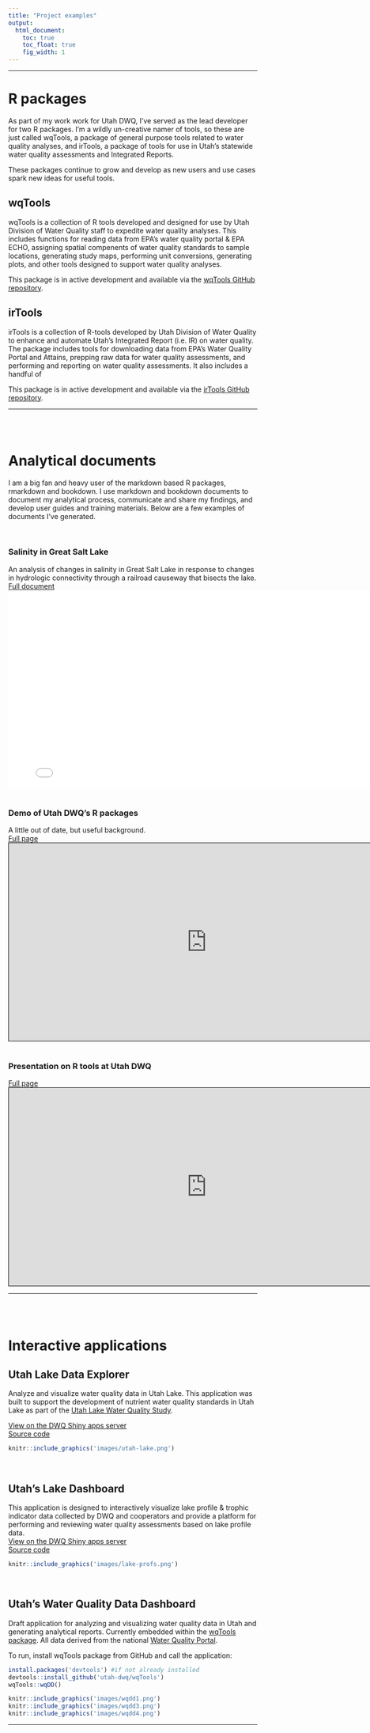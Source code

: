 ```yaml
---
title: "Project examples"
output:
  html_document:
    toc: true  
    toc_float: true
    fig_width: 1
---
```


----

# R packages
As part of my work work for Utah DWQ, I've served as the lead developer for two R packages. I'm a wildly un-creative namer of tools, so these are just called wqTools, a package 
of general purpose tools related to water quality analyses, and irTools, a package of tools for use in Utah's statewide water quality assessments and Integrated Reports.  
  
These packages continue to grow and develop as new users and use cases spark new ideas for useful tools.  

## wqTools
wqTools is a collection of R tools developed and designed for use by Utah Division of Water Quality staff to expedite water quality analyses. 
This includes functions for reading data from EPA's water quality portal & EPA ECHO, assigning spatial compenents of water quality standards to sample locations, generating 
study maps, performing unit conversions, generating plots, and other tools designed to support water quality analyses.
  
This package is in active development and available via the [wqTools GitHub repository](https://github.com/utah-dwq/wqTools){target="_blank"}.

## irTools
irTools is a collection of R-tools developed by Utah Division of Water Quality to enhance and automate Utah's Integrated Report (i.e. IR) on water quality. 
The package includes tools for downloading data from EPA's Water Quality Portal and Attains, prepping raw data for water quality assessments, 
and performing and reporting on water quality assessments. It also includes a handful of 
  
This package is in active development and available via the [irTools GitHub repository](https://github.com/utah-dwq/irTools){target="_blank"}.

----

<br>
<br>

# Analytical documents
I am a big fan and heavy user of the markdown based R packages, rmarkdown and bookdown. I use markdown and bookdown documents to document my analytical process, communicate and share my findings, and develop user guides and training materials. 
Below are a few examples of documents I've generated.

<br>

### Salinity in Great Salt Lake
An analysis of changes in salinity in Great Salt Lake in response to changes in hydrologic connectivity through a railroad causeway that bisects the lake.  
[Full document](https://bookdown.org/jakevl/gsl-sac1-figs/){target="_blank"}
<iframe src="figures/gsl_sal_ts.html" style="height:400px;width:800px;border: none"></iframe>  
<br>

### Demo of Utah DWQ's R packages
A little out of date, but useful background.  
[Full page](https://bookdown.org/jakevl/utah-dwq-demo/){target="_blank"}
<iframe src="https://bookdown.org/jakevl/utah-dwq-demo/" style="height:400px;width:800px;border:  1px solid black"></iframe>  
<br>

### Presentation on R tools at Utah DWQ
[Full page](https://bookdown.org/jakevl/utah-dwq-open-source/){target="_blank"}
<iframe src="https://bookdown.org/jakevl/utah-dwq-open-source" style="height:400px;width:800px;border:  1px solid black"></iframe>  

----

<br>
<br>

# Interactive applications

## Utah Lake Data Explorer
Analyze and visualize water quality data in Utah Lake. This application was built to support the development of nutrient water quality standards in Utah Lake as part of the 
[Utah Lake Water Quality Study](https://deq.utah.gov/water-quality/utah-lake-water-quality-study){target="_blank"}.  
  
[View on the DWQ Shiny apps server](https://udwq.shinyapps.io/UtahLakeDataExplorer/){target="_blank"}  
[Source code](https://github.com/utah-dwq/UtahLakeDataExplorer){target="_blank"}  

```r
knitr::include_graphics('images/utah-lake.png')
```
<br>

## Utah's Lake Dashboard
This application is designed to interactively visualize lake profile & trophic indicator data collected by DWQ and cooperators and provide a platform for performing and 
reviewing water quality assessments based on lake profile data.  
[View on the DWQ Shiny apps server](https://udwq.shinyapps.io/lakedashboard/){target="_blank"}  
[Source code](https://github.com/utah-dwq/irTools/tree/master/inst/lakeDashboard){target="_blank"}
```r
knitr::include_graphics('images/lake-profs.png')
```
<br>

## Utah's Water Quality Data Dashboard
Draft application for analyzing and visualizing water quality data in Utah and generating analytical reports. Currently embedded within the [wqTools package](https://github.com/utah-dwq/wqTools){target="_blank"}. All data derived from 
the national [Water Quality Portal](https://www.waterqualitydata.us/){target="_blank"}.  
  
To run, install wqTools package from GitHub and call the application:
``` r
install.packages('devtools') #if not already installed
devtools::install_github('utah-dwq/wqTools')
wqTools::wqDD()
```

```r
knitr::include_graphics('images/wqdd1.png')
knitr::include_graphics('images/wqdd3.png')
knitr::include_graphics('images/wqdd4.png')
```

----





